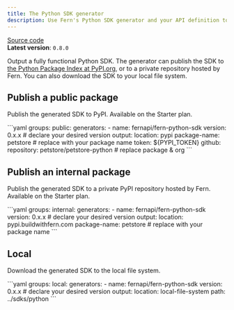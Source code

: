 ```yaml
---
title: The Python SDK generator
description: Use Fern's Python SDK generator and your API definition to output a fully functional Python SDK to your local file system, to a private repository, or to PyPI.
---
```


[Source code](https://github.com/fern-api/fern/tree/main/generators/python)<br />
**Latest version**: `0.8.0`

Output a fully functional Python SDK. The generator can publish the SDK to [the Python Package Index at PyPI.org](https://pypi.org), or to a private repository hosted by Fern. You can also download the SDK to your local file system.

## Publish a public package

Publish the generated SDK to PyPI. Available on the Starter plan.

<CodeBlock title="generators.yml">
```yaml
groups:
  public:
    generators:
      - name: fernapi/fern-python-sdk
        version: 0.x.x # declare your desired version
        output:
          location: pypi
          package-name: petstore # replace with your package name
          token: ${PYPI_TOKEN}
        github:
          repository: petstore/petstore-python # replace package & org
```
</CodeBlock>

## Publish an internal package

Publish the generated SDK to a private PyPI repository hosted by Fern. Available on the Starter plan.

<CodeBlock title="generators.yml">
```yaml
groups:
  internal:
    generators:
      - name: fernapi/fern-python-sdk
        version: 0.x.x # declare your desired version
        output:
          location: pypi.buildwithfern.com
          package-name: petstore # replace with your package name
```
</CodeBlock>

## Local

Download the generated SDK to the local file system.

<CodeBlock title="generators.yml">
```yaml
groups:
  local:
    generators:
      - name: fernapi/fern-python-sdk
        version: 0.x.x # declare your desired version
        output:
          location: local-file-system
          path: ../sdks/python
```
</CodeBlock>